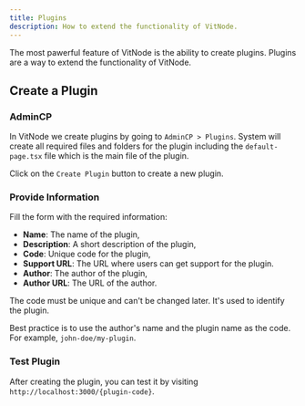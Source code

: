 ```yaml
---
title: Plugins
description: How to extend the functionality of VitNode.
---
```


The most pawerful feature of VitNode is the ability to create plugins. Plugins are a way to extend the functionality of VitNode.

## Create a Plugin

 
<Steps>
<Step>
 
### AdminCP

In VitNode we create plugins by going to `AdminCP > Plugins`. System will create all required files and folders for the plugin including the `default-page.tsx` file which is the main file of the plugin.

Click on the `Create Plugin` button to create a new plugin.


<ImageZoom src={formCreatePlugin} className="max-w-xs" alt="test" />
 
</Step>
 
<Step>
 
### Provide Information

Fill the form with the required information:

- **Name**: The name of the plugin,
- **Description**: A short description of the plugin,
- **Code**: Unique code for the plugin,
- **Support URL**: The URL where users can get support for the plugin.
- **Author**: The author of the plugin,
- **Author URL**: The URL of the author.

<ImageZoom src={formCreatePlugin} className="max-w-xs" alt="test" />

<Callout title="Unique Code" type="warn">
The code must be unique and can't be changed later. It's used to identify the plugin.

Best practice is to use the author's name and the plugin name as the code. For example, `john-doe/my-plugin`.

</Callout>
 
</Step>
<Step>

### Test Plugin

After creating the plugin, you can test it by visiting `http://localhost:3000/{plugin-code}`.

<ImageZoom src={formCreatePlugin} className="max-w-xs" alt="test" />

</Step>

</Steps>
